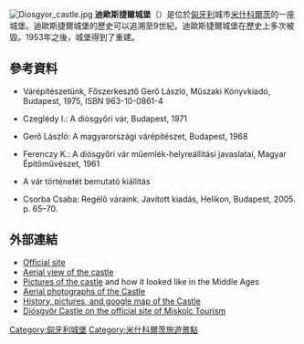 [[Image:Diosgyor_castle.jpg|thumb]]
'''迪歐斯捷爾城堡'''（{{lang-hu|Diósgyőri vár}}）是位於[[匈牙利|匈牙利]]城市[[米什科爾茨|米什科爾茨]]的一座城堡。迪歐斯捷爾城堡的歷史可以追溯至9世紀。迪歐斯捷爾城堡在歷史上多次被毀。1953年之後，城堡得到了重建。
== 參考資料 ==
* {{hu icon}} Várépítészetünk, Főszerkesztő Gerő László, Műszaki Könyvkiadó, Budapest, 1975, ISBN 963-10-0861-4
* {{hu icon}} Czeglédy I.: A diósgyőri vár, Budapest, 1971
* {{hu icon}} Gerő László: A magyarországi várépítészet, Budapest, 1968
* {{hu icon}} Ferenczy K.: A diósgyőri vár műemlék-helyreállítási javaslatai, Magyar Építőművészet, 1961
* {{hu icon}} A vár történetét bemutató kiállítás
* {{hu icon}} Csorba Csaba: Regélő váraink. Javított kiadás, Helikon, Budapest, 2005. p. 65–70.
==外部連結==
* [http://www.diosgyorivar.hu/ Official site] {{Wayback|url=http://www.diosgyorivar.hu/ |date=20020526184112 }} {{hu icon}}
* [https://web.archive.org/web/20160303220659/http://www.holidayhungary.com/pictures/eger/diosgyor.htm Aerial view of the castle]
* [https://web.archive.org/web/20050421165214/http://gyurkovics.freeweb.hu/lajos1_h.htm Pictures of the castle] and how it looked like in the Middle Ages
* [http://www.civertan.hu/legifoto/legifoto.php?page_level=115 Aerial photographs of the Castle]
* [http://hungariancastles.blogspot.com/2011/09/miskolc-diosgyor-castle.html History, pictures, and google map of the Castle]
* [https://www.hellomiskolc.hu/castle-of-diosgyor Diósgyőr Castle on the official site of Miskolc Tourism] {{hu icon}} {{en icon}} {{pl icon}} {{de icon}} {{sk icon}}
{{coord|48.097452|N|20.689418|E|display=title|region:HU_type:landmark_source:dewiki}}

[[Category:匈牙利城堡|Category:匈牙利城堡]]
[[Category:米什科爾茨旅遊景點|Category:米什科爾茨旅遊景點]]